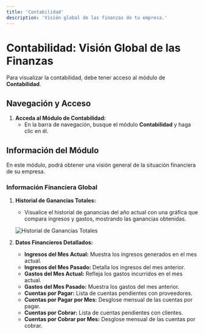 ```yaml
---
title: 'Contabilidad'
description: 'Visión global de las finanzas de tu empresa.'
---
```


# Contabilidad: Visión Global de las Finanzas

Para visualizar la contabilidad, debe tener acceso al módulo de **Contabilidad**.

## Navegación y Acceso

1. **Acceda al Módulo de Contabilidad:**
   - En la barra de navegación, busque el módulo **Contabilidad** y haga clic en él.

## Información del Módulo

En este módulo, podrá obtener una visión general de la situación financiera de su empresa.

### Información Financiera Global

1. **Historial de Ganancias Totales:**
   - Visualice el historial de ganancias del año actual con una gráfica que compara ingresos y gastos, mostrando las ganancias obtenidas.

   <img
     className="block"
     src="/images/grafica-ganancias.png"
     alt="Historial de Ganancias Totales"
   />

2. **Datos Financieros Detallados:**
   - **Ingresos del Mes Actual:** Muestra los ingresos generados en el mes actual.
   - **Ingresos del Mes Pasado:** Detalla los ingresos del mes anterior.
   - **Gastos del Mes Actual:** Refleja los gastos incurridos en el mes actual.
   - **Gastos del Mes Pasado:** Muestra los gastos del mes anterior.
   - **Cuentas por Pagar:** Lista de cuentas pendientes con proveedores.
   - **Cuentas por Pagar por Mes:** Desglose mensual de las cuentas por pagar.
   - **Cuentas por Cobrar:** Lista de cuentas pendientes con clientes.
   - **Cuentas por Cobrar por Mes:** Desglose mensual de las cuentas por cobrar.

